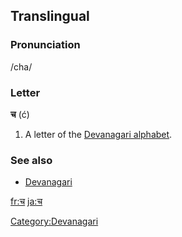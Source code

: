 ==Translingual==

===Pronunciation===
/cha/

===Letter===
'''च''' (ć)

# A letter of the [[Devanagari alphabet]].

===See also===
* [[w:Devanagari|Devanagari]]

[[Category:Devanagari]]

[[fr:च]]
[[ja:च]]